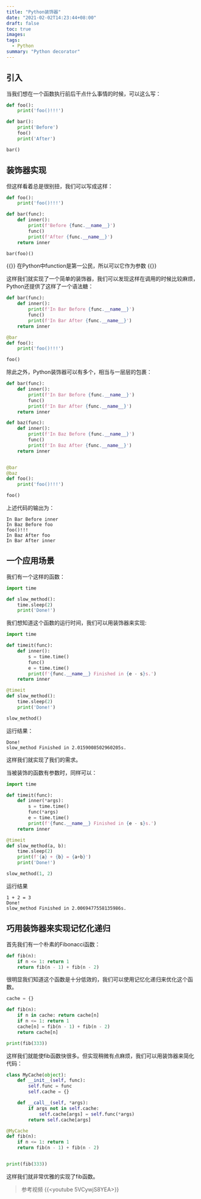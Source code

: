 ---
title: "Python装饰器"
date: "2021-02-02T14:23:44+08:00"
draft: false
toc: true
images:
tags:
  - Python
summary: "Python decorator"
---

## 引入

当我们想在一个函数执行前后干点什么事情的时候，可以这么写：

```python
def foo():
	print('foo()!!!')

def bar():
	print('Before')
	foo()
	print('After')

bar()
```

## 装饰器实现

但这样看着总是很别扭，我们可以写成这样：

```python
def foo():
	print('foo()!!!')

def bar(func):
	def inner():
		print(f'Before {func.__name__}')
		func()
		print(f'After {func.__name__}')
	return inner

bar(foo)()
```
{{<notice note>}}
在Python中function是第一公民，所以可以它作为参数
{{</notice>}}

这样我们就实现了一个简单的装饰器，我们可以发现这样在调用的时候比较麻烦，Python还提供了这样了一个语法糖：


```python
def bar(func):
	def inner():
		print(f'In Bar Before {func.__name__}')
		func()
		print(f'In Bar After {func.__name__}')
	return inner

@bar
def foo():
	print('foo()!!!')

foo()
```

除此之外，Python装饰器可以有多个，相当与一层层的包裹：

```python
def bar(func):
	def inner():
		print(f'In Bar Before {func.__name__}')
		func()
		print(f'In Bar After {func.__name__}')
	return inner

def baz(func):
	def inner():
		print(f'In Baz Before {func.__name__}')
		func()
		print(f'In Baz After {func.__name__}')
	return inner


@bar
@baz
def foo():
	print('foo()!!!')

foo()
```

上述代码的输出为：
```
In Bar Before inner
In Baz Before foo
foo()!!!
In Baz After foo
In Bar After inner
```

## 一个应用场景

我们有一个这样的函数：

```python
import time

def slow_method():
	time.sleep(2)
	print('Done!')
```

我们想知道这个函数的运行时间，我们可以用装饰器来实现:

```python
import time

def timeit(func):
	def inner():
		s = time.time()
		func()
		e = time.time()
		print(f'{func.__name__} Finished in {e - s}s.')
	return inner

@timeit
def slow_method():
	time.sleep(2)
	print('Done!')

slow_method()
```

运行结果：
```
Done!
slow_method Finished in 2.0159008502960205s.
```

这样我们就实现了我们的需求。

当被装饰的函数有参数时，同样可以：

```python
import time

def timeit(func):
	def inner(*args):
		s = time.time()
		func(*args)
		e = time.time()
		print(f'{func.__name__} Finished in {e - s}s.')
	return inner

@timeit
def slow_method(a, b):
	time.sleep(2)
	print(f'{a} + {b} = {a+b}')
	print('Done!')

slow_method(1, 2)
```

运行结果

```
1 + 2 = 3
Done!
slow_method Finished in 2.0069477558135986s.
```

## 巧用装饰器来实现记忆化递归

首先我们有一个朴素的Fibonacci函数：

```python
def fib(n):
	if n <= 1: return 1
	return fib(n - 1) + fib(n - 2)
```

很明显我们知道这个函数是十分低效的，我们可以使用记忆化递归来优化这个函数。

```python
cache = {}

def fib(n):
	if n in cache: return cache[n]
	if n <= 1: return 1
	cache[n] = fib(n - 1) + fib(n - 2)
	return cache[n]

print(fib(333))
```

这样我们就能使fib函数快很多。但实现稍微有点麻烦，我们可以用装饰器来简化代码：

```python
class MyCache(object):
	def __init__(self, func):
		self.func = func
		self.cache = {}

	def __call__(self, *args):
		if args not in self.cache:
			self.cache[args] = self.func(*args)
		return self.cache[args]

@MyCache
def fib(n):
	if n <= 1: return 1
	return fib(n - 1) + fib(n - 2)


print(fib(333))
```

这样我们就非常优雅的实现了fib函数。


>参考视频
>{{<youtube 5VCywjS8YEA>}}